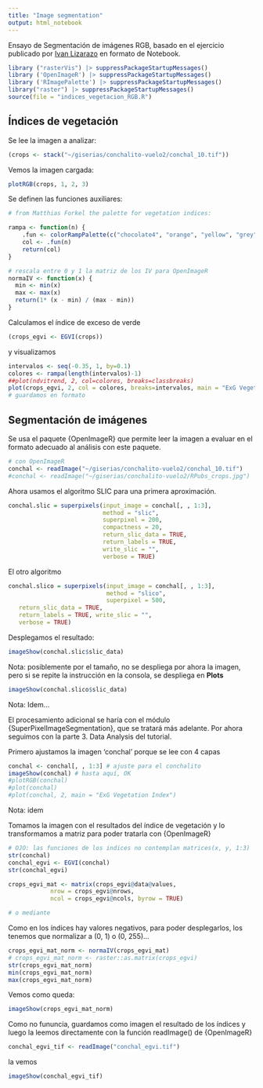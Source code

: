 ```yaml
---
title: "Image segmentation"
output: html_notebook
---
```


Ensayo de Segmentación de imágenes RGB, basado en el ejercicio publicado por [Ivan Lizarazo](https://rpubs.com/ials2un/segment_rgb) en formato de Notebook.

```r
library ("rasterVis") |> suppressPackageStartupMessages()
library ('OpenImageR') |> suppressPackageStartupMessages()
library ('RImagePalette') |> suppressPackageStartupMessages()
library("raster") |> suppressPackageStartupMessages()
source(file = "indices_vegetacion_RGB.R")
```

## Índices de vegetación

Se lee la imagen a analizar:

```r
(crops <- stack("~/giserias/conchalito-vuelo2/conchal_10.tif"))
```

Vemos la imagen cargada:

```r
plotRGB(crops, 1, 2, 3)
```

Se definen las funciones auxiliares:

```r
# from Matthias Forkel the palette for vegetation indices:

rampa <- function(n) {
    .fun <- colorRampPalette(c("chocolate4", "orange", "yellow", "grey", "green", "green3", "darkgreen"))
    col <- .fun(n)
    return(col)
}

# rescala entre 0 y 1 la matriz de los IV para OpenImageR
normaIV <- function(x) {
  min <- min(x)
  max <- max(x)
  return(1* (x - min) / (max - min))
}
```

Calculamos el índice de exceso de verde

```r
(crops_egvi <- EGVI(crops))

```

y visualizamos

```r
intervalos <- seq(-0.35, 1, by=0.1)
colores <- rampa(length(intervalos)-1)
##plot(ndvitrend, 2, col=colores, breaks=classbreaks)
plot(crops_egvi, 2, col = colores, breaks=intervalos, main = "ExG Vegetation Index")
# guardamos en formato 
```

## Segmentación de imágenes

Se usa el paquete {OpenImageR} que permite leer la imagen a evaluar en el formato adecuado al análisis con este paquete.

```r
# con OpenImageR
conchal <- readImage("~/giserias/conchalito-vuelo2/conchal_10.tif")
#conchal <- readImage("~/giserias/conchalito-vuelo2/RPubs_crops.jpg")
```

Ahora usamos el algoritmo SLIC para una primera aproximación.

```r
conchal.slic = superpixels(input_image = conchal[, , 1:3], 
                           method = "slic", 
                           superpixel = 200, 
                           compactness = 20, 
                           return_slic_data = TRUE, 
                           return_labels = TRUE, 
                           write_slic = "",
                           verbose = TRUE)
```

El otro algoritmo

```r
conchal.slico = superpixels(input_image = conchal[, , 1:3], 
                            method = "slico", 
                            superpixel = 500,
   return_slic_data = TRUE,
   return_labels = TRUE, write_slic = "",
   verbose = TRUE)

```

Desplegamos el resultado:

```r
imageShow(conchal.slic$slic_data)
```

Nota: posiblemente por el tamaño, no se despliega por ahora la imagen, pero si se repite la instrucción en la consola, se despliega en **Plots**

```r
imageShow(conchal.slico$slic_data)
```

Nota: Idem...

El procesamiento adicional se haría con el módulo {SuperPixelImageSegmentation}, que se tratará más adelante. Por ahora seguimos con la parte 3. Data Analysis del tutorial.

Primero ajustamos la imagen 'conchal' porque se lee con 4 capas

```r
conchal <- conchal[, , 1:3] # ajuste para el conchalito
imageShow(conchal) # hasta aquí, OK
#plotRGB(conchal)
#plot(conchal)
#plot(conchal, 2, main = "ExG Vegetation Index")

```

Nota: idem

Tomamos la imagen con el resultados del índice de vegetación y lo transformamos a matriz para poder tratarla con {OpenImageR}

```r
# OJO: las funciones de los indices no contemplan matrices(x, y, 1:3)
str(conchal)
conchal_egvi <- EGVI(conchal)
str(conchal_egvi)

```

```r
crops_egvi_mat <- matrix(crops_egvi@data@values,
            nrow = crops_egvi@nrows,
            ncol = crops_egvi@ncols, byrow = TRUE)

# o mediante
```

Como en los índices hay valores negativos, para poder desplegarlos, los tenemos que normalizar a (0, 1) o (0, 255)...

```r
crops_egvi_mat_norm <- normaIV(crops_egvi_mat)
# crops_egvi_mat_norm <- raster::as.matrix(crops_egvi)
str(crops_egvi_mat_norm)
min(crops_egvi_mat_norm)
max(crops_egvi_mat_norm)
```

Vemos como queda:

```r
imageShow(crops_egvi_mat_norm)
```

Como no fununcia, guardamos como imagen el resultado de los índices y luego la leemos directamente con la función readImage() de {OpenImageR}

```r
conchal_egvi_tif <- readImage("conchal_egvi.tif")
```

la vemos

```r
imageShow(conchal_egvi_tif)
```
